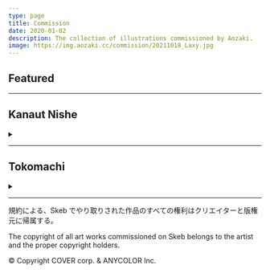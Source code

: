 ```yaml
---
type: page
title: Commission
date: 2020-01-02
description: The collection of illustrations commissioned by Aozaki.
image: https://img.aozaki.cc/commission/20211018_Laxy.jpg
---
```



## Featured

<Featured Featured="true" />

---

## Kanaut Nishe

<details><summary children="More other works about Kanaut Nishe"/>

<List CharaFilter="nishe" />

</details>

---

## Tokomachi

<details><summary children="More other works about Tokomachi / Suisei"/>

<List CharaFilter="tkmt" />

</details>

---

<div className="text-center text-xs">

規約による、Skeb でやり取りされた作品のすべての権利はクリエイターと版権元に帰属する。

The copyright of all art works commissioned on Skeb belongs to the artist and the proper copyright holders.

© Copyright COVER corp. & ANYCOLOR Inc.

</div>
